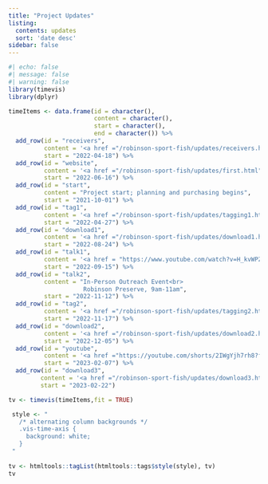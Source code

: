 ```yaml
---
title: "Project Updates"
listing:
  contents: updates
  sort: 'date desc'
sidebar: false
---
```


```r
#| echo: false
#| message: false
#| warning: false
library(timevis)
library(dplyr)

timeItems <- data.frame(id = character(),
                        content = character(),
                        start = character(),
                        end = character()) %>%
  add_row(id = "receivers", 
          content = '<a href ="/robinson-sport-fish/updates/receivers.html">Receivers Deployed</a>', 
          start = "2022-04-18") %>%
  add_row(id = "website", 
          content = '<a href ="/robinson-sport-fish/updates/first.html">Website Deployed</a>', 
          start = "2022-06-16") %>%
  add_row(id = "start", 
          content = "Project start; planning and purchasing begins", 
          start = "2021-10-01") %>%
  add_row(id = "tag1", 
          content = '<a href ="/robinson-sport-fish/updates/tagging1.html">22 fish tagged</a>', 
          start = "2022-04-27") %>%
  add_row(id = "download1",
          content = '<a href ="/robinson-sport-fish/updates/download1.html">First data download</a>',
          start = "2022-08-24") %>%
  add_row(id = "talk1",
          content = '<a href = "https://www.youtube.com/watch?v=H_kvWPZzJ7Y">Virtual Outreach Event</a>',
          start = "2022-09-15") %>%
  add_row(id = "talk2",
          content = "In-Person Outreach Event<br>
                     Robinson Preserve, 9am-11am",
          start = "2022-11-12") %>%
  add_row(id = "tag2",
          content = '<a href ="/robinson-sport-fish/updates/tagging2.html">4 fish tagged</a>',
          start = "2022-11-17") %>%
  add_row(id = "download2",
          content = '<a href ="/robinson-sport-fish/updates/download2.html">Second data download</a>',
          start = "2022-12-05") %>%
  add_row(id = "youtube",
          content = '<a href ="https://youtube.com/shorts/2IWgYjh7rh8?feature=share">Youtube Short published</a>',
          start = "2023-02-07") %>%
  add_row(id = "download3",
         content = '<a href ="/robinson-sport-fish/updates/download3.html">Third data download</a>',
         start = "2023-02-22")

tv <- timevis(timeItems,fit = TRUE)

 style <- "
   /* alternating column backgrounds */
   .vis-time-axis {
     background: white;
   }
 "
 
tv <- htmltools::tagList(htmltools::tags$style(style), tv)
tv



```
